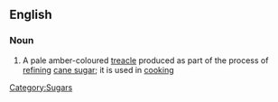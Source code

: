 ==English==

===Noun===
{{wikipedia}}
{{en-noun|sg=[[golden]] [[syrup]]|-}}

# A pale amber-coloured [[treacle]] produced as part of the process of [[refining]] [[cane sugar]]; it is used in [[cooking]]

[[Category:Sugars]]